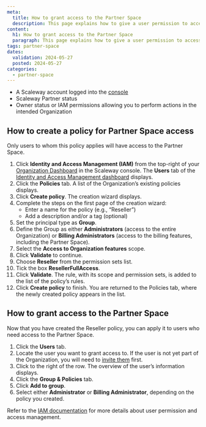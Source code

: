 ```yaml
---
meta:
  title: How to grant access to the Partner Space
  description: This page explains how to give a user permission to access the Partner Space.
content:
  h1: How to grant access to the Partner Space
  paragraph: This page explains how to give a user permission to access the Partner Space.
tags: partner-space 
dates:
  validation: 2024-05-27
  posted: 2024-05-27
categories:
  - partner-space
---
```


<Macro id="requirements" />

- A Scaleway account logged into the [console](https://console.scaleway.com)
- Scaleway Partner status
- Owner status or IAM permissions allowing you to perform actions in the intended Organization

## How to create a policy for Partner Space access
Only users to whom this policy applies will have access to the Partner Space. 

1. Click **Identity and Access Management (IAM)** from the top-right of your [Organization Dashboard](https://console.scaleway.com/organization) in the Scaleway console. The **Users** tab of the [Identity and Access Management dashboard](https://console.scaleway.com/iam/users) displays.
2. Click the **Policies** tab. A list of the Organization’s existing policies displays.
3. Click **Create policy**. The creation wizard displays.
4. Complete the steps on the first page of the creation wizard:
    - Enter a name for the policy (e.g., “Reseller”)
    - Add a description and/or a tag (optional)
5. Set the principal type as **Group**. 
6. Define the Group as either **Administrators** (access to the entire Organization) or **Billing Administrators** (access to the billing features, including the Partner Space). 
7. Select the **Access to Organization features** scope.
8. Click **Validate** to continue. 
9. Choose **Reseller** from the permission sets list. 
10. Tick the box **ResellerFullAccess**.
11. Click **Validate**. The rule, with its scope and permission sets, is added to the list of the policy’s rules.
12. Click **Create policy** to finish. You are returned to the Policies tab, where the newly created policy appears in the list.

## How to grant access to the Partner Space
Now that you have created the Reseller policy, you can apply it to users who need access to the Partner Space. 

1. Click the **Users** tab. 
2. Locate the user you want to grant access to. If the user is not yet part of the Organization, you will need to [invite them](/identity-and-access-management/iam/how-to/invite-user-to-orga/) first. 
3. Click <Icon name="more" /> to the right of the row. The overview of the user’s information displays.
4. Click the **Group & Policies** tab. 
5. Click **Add to group**. 
6. Select either **Administrator** or **Billing Administrator**, depending on the policy you created.

Refer to the [IAM documentation](/identity-and-access-management/iam/) for more details about user permission and access management. 